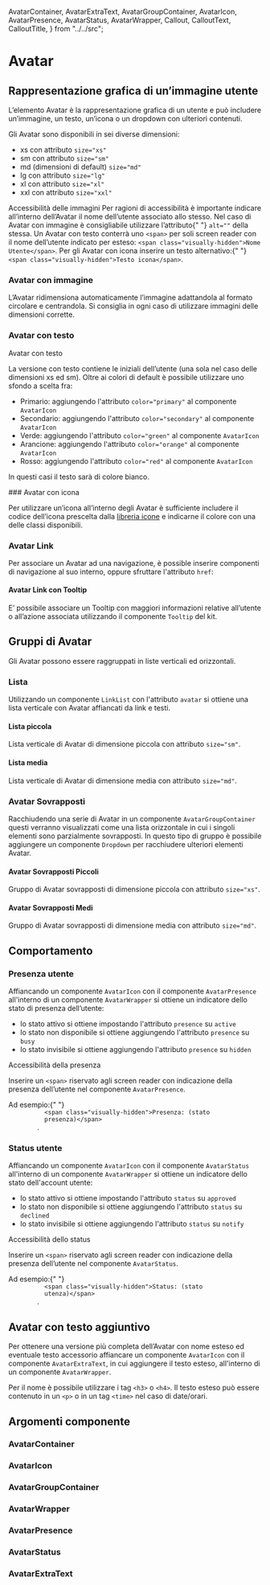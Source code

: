   AvatarContainer,
  AvatarExtraText,
  AvatarGroupContainer,
  AvatarIcon,
  AvatarPresence,
  AvatarStatus,
  AvatarWrapper,
  Callout,
  CalloutText,
  CalloutTitle,
} from "../../src";

<Meta of={AvatarStories} />

# Avatar

## Rappresentazione grafica di un’immagine utente

L’elemento Avatar è la rappresentazione grafica di un utente e può includere un’immagine, un testo, un’icona o un dropdown con ulteriori contenuti.

Gli Avatar sono disponibili in sei diverse dimensioni:

- xs con attributo `size="xs"`
- sm con attributo `size="sm"`
- md (dimensioni di default) `size="md"`
- lg con attributo `size="lg"`
- xl con attributo `size="xl"`
- xxl con attributo `size="xxl"`

<div className="docs">
  <Callout color="success">
    <CalloutTitle>
      <span className="text">Accessibilità delle immagini</span>
    </CalloutTitle>
    <CalloutText>
      Per ragioni di accessibilità è importante indicare all’interno dell’Avatar
      il nome dell’utente associato allo stesso.
    </CalloutText>
    <CalloutText>
      Nel caso di Avatar con immagine è consigliabile utilizzare l’attributo{" "}
      <Code>alt=""</Code> della stessa.
    </CalloutText>
    <CalloutText>
      Un Avatar con testo conterrà uno <Code>&lt;span&gt;</Code> per soli screen
      reader con il nome dell’utente indicato per esteso:
      <Code>&lt;span class="visually-hidden"&gt;Nome Utente&lt;/span&gt;</Code>.
    </CalloutText>
    <CalloutText>
      Per gli Avatar con icona inserire un testo alternativo:{" "}
      <Code>&lt;span class="visually-hidden"&gt;Testo icona&lt;/span&gt;</Code>.
    </CalloutText>
  </Callout>
</div>

### Avatar con immagine

L’Avatar ridimensiona automaticamente l’immagine adattandola al formato circolare e centrandola. Si consiglia in ogni caso di utilizzare immagini delle dimensioni corrette.

<Canvas of={AvatarStories.AvatarWithImage} />

### Avatar con testo

Avatar con testo

La versione con testo contiene le iniziali dell’utente (una sola nel caso delle dimensioni xs ed sm). Oltre ai colori di default è possibile utilizzare uno sfondo a scelta fra:

- Primario: aggiungendo l'attributo `color="primary"` al componente `AvatarIcon`
- Secondario: aggiungendo l'attributo `color="secondary"` al componente `AvatarIcon`
- Verde: aggiungendo l'attributo `color="green"` al componente `AvatarIcon`
- Arancione: aggiungendo l'attributo `color="orange"` al componente `AvatarIcon`
- Rosso: aggiungendo l'attributo `color="red"` al componente `AvatarIcon`

In questi casi il testo sarà di colore bianco.

<Canvas of={AvatarStories.AvatarWithText} />
### Avatar con icona

Per utilizzare un’icona all’interno degli Avatar è sufficiente includere il codice dell’icona prescelta dalla [libreria icone](?path=/docs/documentazione-utilities-icone--page#lista-delle-icone-disponibili) e indicarne il colore con una delle classi disponibili.

<Canvas of={AvatarStories.AvatarWithIcon} />

### Avatar Link

Per associare un Avatar ad una navigazione, è possible inserire componenti di navigazione al suo interno, oppure sfruttare l'attributo `href`:

<Canvas of={AvatarStories.AvatarLink} />

#### Avatar Link con Tooltip

E’ possibile associare un Tooltip con maggiori informazioni relative all’utente o all’azione associata utilizzando il componente `Tooltip` del kit.

<Canvas of={AvatarStories.AvatarLinkWithTooltip} />

## Gruppi di Avatar

Gli Avatar possono essere raggruppati in liste verticali ed orizzontali.

### Lista

Utilizzando un componente `LinkList` con l'attributo `avatar` si ottiene una lista verticale con Avatar affiancati da link e testi.

#### Lista piccola

Lista verticale di Avatar di dimensione piccola con attributo `size="sm"`.

<Canvas of={AvatarGroupStories.AvatarSmallList} />

#### Lista media

Lista verticale di Avatar di dimensione media con attributo `size="md"`.

<Canvas of={AvatarGroupStories.AvatarMediaList} />

### Avatar Sovrapposti

Racchiudendo una serie di Avatar in un componente `AvatarGroupContainer` questi verranno visualizzati come una lista orizzontale in cui i singoli elementi sono parzialmente sovrapposti. In questo tipo di gruppo è possibile aggiungere un componente `Dropdown` per racchiudere ulteriori elementi Avatar.

#### Avatar Sovrapposti Piccoli

Gruppo di Avatar sovrapposti di dimensione piccola con attributo `size="xs"`.

<Canvas of={AvatarGroupOverlappingStories.MediumOverlaidAvatars} />

#### Avatar Sovrapposti Medi

Gruppo di Avatar sovrapposti di dimensione media con attributo `size="md"`.

<Canvas>
  <Story id="componenti-avatar-avatar-groups-overlapping--medium-overlaid-avatars" />
</Canvas>

<Canvas of={AvatarGroupOverlappingStories.SmallOverlappingAvatars} />

## Comportamento

### Presenza utente

Affiancando un componente `AvatarIcon` con il componente `AvatarPresence` all'interno di un componente `AvatarWrapper` si ottiene un indicatore dello stato di presenza dell’utente:

- lo stato attivo si ottiene impostando l'attributo `presence` su `active`
- lo stato non disponibile si ottiene aggiungendo l'attributo `presence` su `busy`
- lo stato invisibile si ottiene aggiungendo l'attributo `presence` su `hidden`

<div className="docs">
  <Callout color="success">
    <CalloutTitle>
      <span className="text">Accessibilità della presenza</span>
    </CalloutTitle>
    <CalloutText>
      <p>
        Inserire un <Code>&lt;span&gt;</Code> riservato agli screen reader con
        indicazione della presenza dell’utente nel componente
        <Code>AvatarPresence</Code>.
      </p>
      <p>
        Ad esempio:{" "}
        <Code>
          &lt;span class="visually-hidden"&gt;Presenza: (stato
          presenza)&lt;/span&gt;
        </Code>
        .
      </p>
    </CalloutText>
  </Callout>
</div>

<Canvas of={AvatarBehaviourStories.UserPresence} />

### Status utente

Affiancando un componente `AvatarIcon` con il componente `AvatarStatus` all'interno di un componente `AvatarWrapper` si ottiene un indicatore dello stato dell'account utente:

- lo stato attivo si ottiene impostando l'attributo `status` su `approved`
- lo stato non disponibile si ottiene aggiungendo l'attributo `status` su `declined`
- lo stato invisibile si ottiene aggiungendo l'attributo `status` su `notify`

<div className="docs">
  <Callout color="success">
    <CalloutTitle>
      <span className="text">Accessibilità dello status</span>
    </CalloutTitle>
    <CalloutText>
      <p>
        Inserire un <Code>&lt;span&gt;</Code> riservato agli screen reader con
        indicazione della presenza dell’utente nel componente
        <Code>AvatarStatus</Code>.
      </p>
      <p>
        Ad esempio:{" "}
        <Code>
          &lt;span class="visually-hidden"&gt;Status: (stato
          utenza)&lt;/span&gt;
        </Code>
        .
      </p>
    </CalloutText>
  </Callout>
</div>

<Canvas of={AvatarBehaviourStories.UserStatus} />

## Avatar con testo aggiuntivo

Per ottenere una versione più completa dell’Avatar con nome esteso ed eventuale testo accessorio affiancare un componente `AvatarIcon` con il componente `AvatarExtraText`, in cui aggiungere il testo esteso, all'interno di un componente `AvatarWrapper`.

Per il nome è possibile utilizzare i tag `<h3>` o `<h4>`. Il testo esteso può essere contenuto in un `<p>` o in un tag `<time>` nel caso di date/orari.

<Canvas of={AvatarStories.AvatarWithText} />

## Argomenti componente

### AvatarContainer

<ArgsTable of={AvatarContainer} />

### AvatarIcon

<ArgsTable of={AvatarIcon} />

### AvatarGroupContainer

<ArgsTable of={AvatarGroupContainer} />

### AvatarWrapper

<ArgsTable of={AvatarWrapper} />

### AvatarPresence

<ArgsTable of={AvatarPresence} />

### AvatarStatus

<ArgsTable of={AvatarStatus} />

### AvatarExtraText

<ArgsTable of={AvatarExtraText} />
